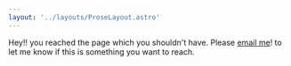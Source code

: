 ```yaml
---
layout: '../layouts/ProseLayout.astro'
---
```


<Uhoh />

Hey!! you reached the page which you shouldn't have. Please [email me](mailto:sabinsubedi.subedi@gmail.com)! to let me know if this is something you want to reach.

